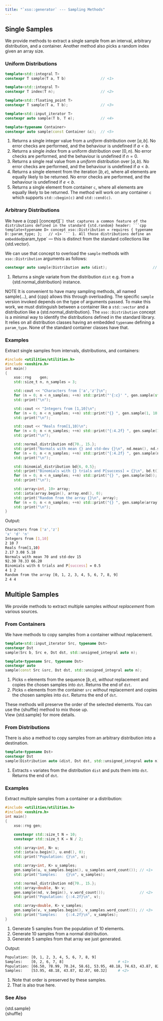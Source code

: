 ```yaml
---
title: "`xso::generator` --- Sampling Methods"
---
```


## Single Samples

We provide methods to extract a single sample from an interval, arbitrary distribution, and a container.
Another method also picks a random index given an array size.

### Uniform Distributions

```cpp
template<std::integral T>
constexpr T sample(T a, T b)                // <1>

template<std::integral T>
constexpr T index(T n);                     // <2>

template<std::floating_point T>
constexpr T sample(T a, T b);               // <3>

template<std::input_iterator T>
constexpr auto sample(T b, T e);            // <4>

template<typename Container>
constexpr auto sample(const Container &c);  // <5>
```
1. Returns a single integer value from a *uniform* distribution over $[a,b]$. No error checks are performed, and the behaviour is undefined if $a < b$.
2. Returns a single *index* from a uniform distribution over $[0,n)$. No error checks are performed, and the behaviour is undefined if $n=0$.
3. Returns a single real value from a *uniform* distribution over $[a,b)$. No error checks are performed, and the behaviour is undefined if $a < b$.
4. Returns a single element from the iteration $[b,e)$, where all elements are equally likely to be returned. No error checks are performed, and the behaviour is undefined if $e < b$.
5. Returns a single element from container `c`,  where all elements are equally likely to be returned. The method will work on any container `c` which supports `std::cbegin(c)` and `std::cend(c)`.

### Arbitrary Distributions

We have a {cpp} [concept][``] that captures a common feature of the distributions defined in the standard {std.random} header:
```cpp
template<typename D>
concept xso::Distribution = requires { typename D::param_type; };   // <1>
```
1. All those distributions define an embedded `param_type` --- this is distinct from the standard collections like {std.vector}.

We can use that concept to overload the `sample` methods with `xso::Distribution` arguments as follows:
```cpp
constexpr auto sample(Distribution auto &dist);                     // <1>
```
1. Returns a single variate from the distribution `dist` e.g. from a {std.normal_distribution} instance.

NOTE It is convenient to have many sampling methods, all named sample(...), and {cpp}  allows this through overloading.
The specific `sample` version invoked depends on the type of arguments passed.
To make this work, we must distinguish between a container like a `std::vector` and a distribution like a {std.normal_distribution}.
The `xso::Distribution` concept is a minimal way to identify the distributions defined in the standard library.
It relies on all distribution classes having an embedded `typename` defining a `param_type`.
None of the standard container classes have that.

### Examples

[Extract single samples from intervals, distributions, and containers:]{.bt}
```cpp
#include <utilities/utilities.h>
#include <xoshiro.h>
int main()
{
    xso::rng    gen;
    std::size_t n, n_samples = 3;

    std::cout << "Characters from ['a','z']\n";
    for (n = 0; n < n_samples; ++n) std::print("'{:c}' ", gen.sample(std::uint8_t{'a'}, std::uint8_t{'z'}));
    std::print("\n");

    std::cout << "Integers from [1,10]\n";
    for (n = 0; n < n_samples; ++n) std::print("{} ", gen.sample(1, 10));
    std::print("\n");

    std::cout << "Reals from[1,10)\n";
    for (n = 0; n < n_samples; ++n) std::print("{:4.2f} ", gen.sample(1., 10.));
    std::print("\n");

    std::normal_distribution nd{70., 15.};
    std::print("Normals with mean {} and std-dev {}\n", nd.mean(), nd.stddev());
    for (n = 0; n < n_samples; ++n) std::print("{:4.2f} ", gen.sample(nd));
    std::print("\n");

    std::binomial_distribution bd{6, 0.5};
    std::print("Binomials with {} trials and P[success] = {}\n", bd.t(), bd.p());
    for (n = 0; n < n_samples; ++n) std::print("{} ", gen.sample(bd));
    std::print("\n");

    std::array<int, 10> array;
    std::iota(array.begin(), array.end(), 0);
    std::print("Random from the array {}\n", array);
    for (n = 0; n < n_samples; ++n) std::print("{} ", gen.sample(array));
    std::print("\n");
}
```

[Output:]{.bt}
```bash
Characters from ['a','z']
'x' 'd' 'n'
Integers from [1,10]
2 10 7
Reals from[1,10)
2.17 3.08 5.18
Normals with mean 70 and std-dev 15
92.30 78.33 66.20
Binomials with 6 trials and P[success] = 0.5
4 1 2
Random from the array [0, 1, 2, 3, 4, 5, 6, 7, 8, 9]
2 4 4
```

## Multiple Samples

We provide methods to extract multiple samples *without replacement* from various sources.

### From Containers

We have methods to copy samples from a container without replacement.
```cpp
template<std::input_iterator Src, typename Dst>
constexpr Dst
sample(Src b, Src e, Dst dst, std::unsigned_integral auto n);               // <1>

template<typename Src, typename Dst>
constexpr auto
sample(const Src &src, Dst dst, std::unsigned_integral auto n);             // <2>
```
1. Picks `n` elements from the sequence $[b,e)$, *without* replacement and copies the chosen samples into `dst`. Returns the end of `dst`.
2. Picks `n` elements from the container `src` *without* replacement and copies the chosen samples into `dst`.
Returns the end of `dst`.

These methods will preserve the order of the selected elements.
You can use the {shuffle} method to mix those up. \
View {std.sample} for more details.

### From Distributions

There is also a method to copy samples from an arbitrary distribution into a destination.
```cpp
template<typename Dst>
constexpr Dst
sample(Distribution auto &dist, Dst dst, std::unsigned_integral auto n);   // <1>
```
1. Extracts `n` variates from the distribution `dist` and puts them into `dst`.  Returns the end of `dst`.

### Examples

[Extract multiple samples from a container or a distribution:]{.bt}
```cpp
#include <utilities/utilities.h>
#include <xoshiro.h>
int main()
{
    xso::rng gen;

    constexpr std::size_t N = 10;
    constexpr std::size_t K = N / 2;

    std::array<int, N> u;
    std::iota(u.begin(), u.end(), 0);
    std::print("Population: {}\n", u);

    std::array<int, K> u_samples;
    gen.sample(u, u_samples.begin(), u_samples.word_count()); // <1>
    std::print("Samples:    {}\n", u_samples);

    std::normal_distribution nd{70., 15.};
    std::array<double, N> v;
    gen.sample(nd, v.begin(), v.word_count());                // <2>
    std::print("Population: {::4.2f}\n", v);

    std::array<double, K> v_samples;
    gen.sample(v, v_samples.begin(), v_samples.word_count()); // <3>
    std::print("Samples:    {::4.2f}\n", v_samples);
}
```
1. Generate 5 samples from the population of 10 elements.
2. Generate 10 samples from a normal distribution.
3. Generate 5 samples from that array we just generated.

[Output:]{.bt}
```bash
Population: [0, 1, 2, 3, 4, 5, 6, 7, 8, 9]
Samples:    [0, 2, 6, 7, 8]                         # <1>
Population: [66.50, 78.99, 70.24, 58.61, 53.95, 48.18, 74.63, 43.87, 82.07, 60.32]
Samples:    [53.95, 48.18, 43.87, 82.07, 60.32]     # <2>
```
1. Note that order is preserved by these samples.
2. That is also true here.

### See Also

{std.sample} \
{shuffle}